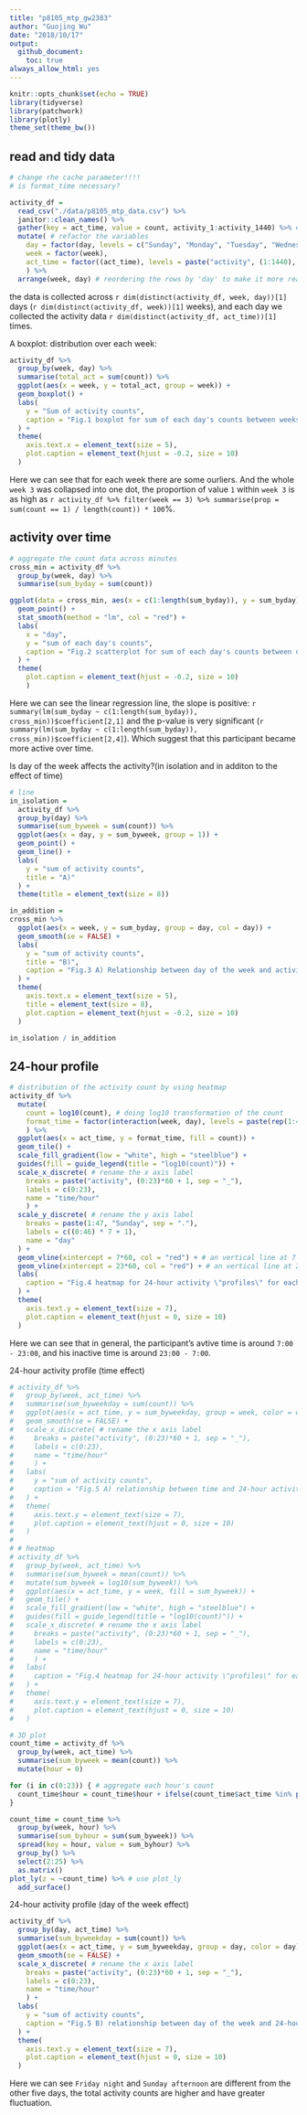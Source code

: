 ```yaml
---
title: "p8105_mtp_gw2383"
author: "Guojing Wu"
date: "2018/10/17"
output:
  github_document:
    toc: true
always_allow_html: yes
---
```


```r
knitr::opts_chunk$set(echo = TRUE)
library(tidyverse)
library(patchwork)
library(plotly)
theme_set(theme_bw())
```

## read and tidy data

```r
# change rhe cache parameter!!!!
# is format_time necessary?

activity_df = 
  read_csv("./data/p8105_mtp_data.csv") %>% 
  janitor::clean_names() %>% 
  gather(key = act_time, value = count, activity_1:activity_1440) %>% # make it recordable
  mutate( # refactor the variables
    day = factor(day, levels = c("Sunday", "Monday", "Tuesday", "Wednesday", "Thursday", "Friday", "Saturday")), 
    week = factor(week), 
    act_time = factor((act_time), levels = paste("activity", (1:1440), sep = "_"))
    ) %>% 
  arrange(week, day) # reordering the rows by 'day' to make it more readable
```

the data is collected across `r dim(distinct(activity_df, week, day))[1]` days (`r dim(distinct(activity_df, week))[1]` weeks), and each day we collected the activity data `r dim(distinct(activity_df, act_time))[1]` times.

<!--
A spaghetti plot: total_count over each week:

```r
activity_df %>%
  group_by(week, day) %>%
  summarise(total_act = sum(count)) %>%
  ggplot(aes(x = day, y = total_act, group = week, color = as.character(week))) +
  scale_y_log10() +
  geom_line()
```
-->

A boxplot: distribution over each week:
```r
activity_df %>% 
  group_by(week, day) %>% 
  summarise(total_act = sum(count)) %>% 
  ggplot(aes(x = week, y = total_act, group = week)) +
  geom_boxplot() +
  labs(
    y = "Sum of activity counts", 
    caption = "Fig.1 boxplot for sum of each day's counts between weeks"
  ) +
  theme(
    axis.text.x = element_text(size = 5), 
    plot.caption = element_text(hjust = -0.2, size = 10)
  )
```

Here we can see that for each week there are some ourliers. And the whole `week 3` was collapsed into one dot, the proportion of value `1` within `week 3` is as high as `r activity_df %>% filter(week == 3) %>% summarise(prop = sum(count == 1) / length(count)) * 100`%.

## activity over time

```r
# aggregate the count data across minutes
cross_min = activity_df %>% 
  group_by(week, day) %>% 
  summarise(sum_byday = sum(count))

ggplot(data = cross_min, aes(x = c(1:length(sum_byday)), y = sum_byday)) +
  geom_point() +
  stat_smooth(method = "lm", col = "red") +
  labs(
    x = "day", 
    y = "sum of each day's counts", 
    caption = "Fig.2 scatterplot for sum of each day's counts between days"
  ) +
  theme(
    plot.caption = element_text(hjust = -0.2, size = 10)
    )
```

Here we can see the linear regression line, the slope is positive: `r summary(lm(sum_byday ~ c(1:length(sum_byday)), cross_min))$coefficient[2,1]` and the p-value is very significant (`r summary(lm(sum_byday ~ c(1:length(sum_byday)), cross_min))$coefficient[2,4]`). Which suggest that this participant became more active over time.

Is day of the week affects the activity?(in isolation and in additon to the effect of time)

```r
# line
in_isolation = 
  activity_df %>% 
  group_by(day) %>% 
  summarise(sum_byweek = sum(count)) %>% 
  ggplot(aes(x = day, y = sum_byweek, group = 1)) +
  geom_point() +
  geom_line() +
  labs(
    y = "sum of activity counts", 
    title = "A)"
  ) + 
  theme(title = element_text(size = 8))

in_addition = 
cross_min %>% 
  ggplot(aes(x = week, y = sum_byday, group = day, col = day)) +
  geom_smooth(se = FALSE) +
  labs(
    y = "sum of activity counts", 
    title = "B)", 
    caption = "Fig.3 A) Relationship between day of the week and activity in isolation to the effect of time.\n B) Relationship between day of the week and activity in addition to the effect of time"
  ) +
  theme(
    axis.text.x = element_text(size = 5),
    title = element_text(size = 8), 
    plot.caption = element_text(hjust = -0.2, size = 10)
  )

in_isolation / in_addition
```

<!-- ```{r, dpi = 300, out.width = "90%"} -->
<!-- # boxplot -->
<!-- activity_df %>%  -->
<!--   ggplot(aes(x = day, y = count, group = day)) + -->
<!--   geom_boxplot() + -->
<!--   scale_y_log10() + -->
<!--   labs( -->
<!--     y = "sum of activity counts",  -->
<!--     title = "sum of each weekday's counts" -->
<!--   ) -->
<!-- ``` -->

## 24-hour profile

```r
# distribution of the activity count by using heatmap
activity_df %>% 
  mutate(
    count = log10(count), # doing log10 transformation of the count
    format_time = factor(interaction(week, day), levels = paste(rep(1:47, each = 7), c("Sunday", "Monday", "Tuesday", "Wednesday", "Thursday", "Friday", "Saturday"), sep = ".")) # relevel eachday, so it ranked properly
    ) %>% 
  ggplot(aes(x = act_time, y = format_time, fill = count)) +
  geom_tile() +
  scale_fill_gradient(low = "white", high = "steelblue") +
  guides(fill = guide_legend(title = "log10(count)")) +
  scale_x_discrete( # rename the x axis label
    breaks = paste("activity", (0:23)*60 + 1, sep = "_"), 
    labels = c(0:23), 
    name = "time/hour"
    ) +
  scale_y_discrete( # rename the y axis label
    breaks = paste(1:47, "Sunday", sep = "."), 
    labels = c((0:46) * 7 + 1), 
    name = "day"
  ) +
  geom_vline(xintercept = 7*60, col = "red") + # an vertical line at 7 o'clock
  geom_vline(xintercept = 23*60, col = "red") + # an vertical line at 23 o'clock
  labs(
    caption = "Fig.4 heatmap for 24-hour activity \"profiles\" for each day"
  ) +
  theme(
    axis.text.y = element_text(size = 7),
    plot.caption = element_text(hjust = 0, size = 10)
  )
```

Here we can see that in general, the participant's avtive time is around `7:00 - 23:00`, and his inactive time is around `23:00 - 7:00`. 

24-hour activity profile (time effect)

```r
# activity_df %>% 
#   group_by(week, act_time) %>% 
#   summarise(sum_byweekday = sum(count)) %>% 
#   ggplot(aes(x = act_time, y = sum_byweekday, group = week, color = week)) +
#   geom_smooth(se = FALSE) +
#   scale_x_discrete( # rename the x axis label
#     breaks = paste("activity", (0:23)*60 + 1, sep = "_"), 
#     labels = c(0:23), 
#     name = "time/hour"
#     ) +
#   labs(
#     y = "sum of activity counts",
#     caption = "Fig.5 A) relationship between time and 24-hour activity profile"
#   ) +
#   theme(
#     axis.text.y = element_text(size = 7),
#     plot.caption = element_text(hjust = 0, size = 10)
#   )
# 
# # heatmap
# activity_df %>% 
#   group_by(week, act_time) %>% 
#   summarise(sum_byweek = mean(count)) %>% 
#   mutate(sum_byweek = log10(sum_byweek)) %>% 
#   ggplot(aes(x = act_time, y = week, fill = sum_byweek)) +
#   geom_tile() +
#   scale_fill_gradient(low = "white", high = "steelblue") +
#   guides(fill = guide_legend(title = "log10(count)")) +
#   scale_x_discrete( # rename the x axis label
#     breaks = paste("activity", (0:23)*60 + 1, sep = "_"), 
#     labels = c(0:23), 
#     name = "time/hour"
#     ) +
#   labs(
#     caption = "Fig.4 heatmap for 24-hour activity \"profiles\" for each day"
#   ) +
#   theme(
#     axis.text.y = element_text(size = 7),
#     plot.caption = element_text(hjust = 0, size = 10)
#   )

# 3D plot 
count_time = activity_df %>% 
  group_by(week, act_time) %>% 
  summarise(sum_byweek = mean(count)) %>% 
  mutate(hour = 0)

for (i in c(0:23)) { # aggregate each hour's count
  count_time$hour = count_time$hour + ifelse(count_time$act_time %in% paste("activity", (i*60+1):(i*60+60), sep = "_"), i, 0)
}

count_time = count_time %>% 
  group_by(week, hour) %>% 
  summarise(sum_byhour = sum(sum_byweek)) %>% 
  spread(key = hour, value = sum_byhour) %>% 
  group_by() %>% 
  select(2:25) %>% 
  as.matrix()
plot_ly(z = ~count_time) %>% # use plot_ly
  add_surface()
```

24-hour activity profile (day of the week effect)

```r
activity_df %>% 
  group_by(day, act_time) %>% 
  summarise(sum_byweekday = sum(count)) %>% 
  ggplot(aes(x = act_time, y = sum_byweekday, group = day, color = day)) +
  geom_smooth(se = FALSE) +
  scale_x_discrete( # rename the x axis label
    breaks = paste("activity", (0:23)*60 + 1, sep = "_"), 
    labels = c(0:23), 
    name = "time/hour"
    ) +
  labs(
    y = "sum of activity counts",
    caption = "Fig.5 B) relationship between day of the week and 24-hour activity profile"
  ) +
  theme(
    axis.text.y = element_text(size = 7),
    plot.caption = element_text(hjust = 0, size = 10)
  )
```

Here we can see `Friday night` and `Sunday afternoon` are different from the other five days, the total activity counts are higher and have greater fluctuation.

